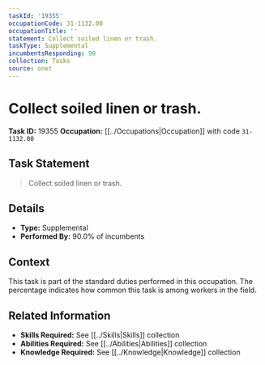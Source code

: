 ```yaml
---
taskId: '19355'
occupationCode: 31-1132.00
occupationTitle: ''
statement: Collect soiled linen or trash.
taskType: Supplemental
incumbentsResponding: 90
collection: Tasks
source: onet
---
```

# Collect soiled linen or trash.

**Task ID:** 19355
**Occupation:** [[../Occupations|Occupation]] with code `31-1132.00`

## Task Statement

> Collect soiled linen or trash.

## Details

- **Type:** Supplemental
- **Performed By:** 90.0% of incumbents

## Context

This task is part of the standard duties performed in this occupation. The percentage indicates how common this task is among workers in the field.

## Related Information

- **Skills Required:** See [[../Skills|Skills]] collection
- **Abilities Required:** See [[../Abilities|Abilities]] collection
- **Knowledge Required:** See [[../Knowledge|Knowledge]] collection
